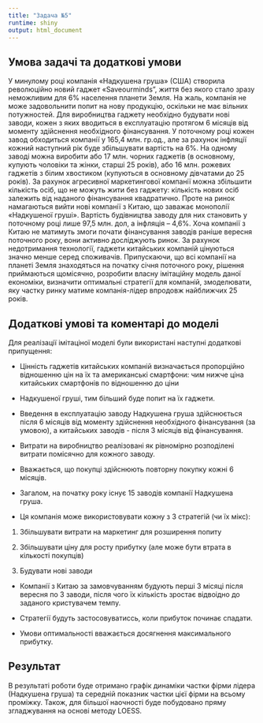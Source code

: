 ---
title: "Задача №5"
runtime: shiny
output: html_document
---

## Умова задачі та додаткові умови

У минулому році компанія «Надкушена груша» (США) створила революційно новий гаджет «Saveourminds”, життя без якого стало зразу неможливим для 6% населення планети Земля. На жаль, компанія не може задовольнити попит на нову продукцію, оскільки не має вільних потужностей. Для виробництва гаджету необхідно будувати нові заводи, кожен з яких вводиться в експлуатацію протягом 6 місяців від моменту здійснення необхідного фінансування. У поточному році кожен завод обходиться компанії у 165,4 млн. гр.од., але за рахунок інфляції кожний наступний рік буде збільшувати вартість на 6%. На одному заводі можна виробити або 17 млн. чорних гаджетів (в основному, купують чоловіки та жінки, старші 25 років), або 16 млн. рожевих гаджетів з білим хвостиком (купуються в основному дівчатами до 25 років). За рахунок агресивної маркетингової компанії можна збільшити кількість осіб, що не можуть жити без гаджету: кількість нових осіб залежить від наданого фінансування квадратично. Проте на ринок намагаються вийти нові компанії з Китаю, що заважає монополії «Надкушеної груші». Вартість будівництва заводу для них становить у поточному році лише 97,5 млн. дол, а інфляція – 4,6%. Хоча компанії з Китаю не матимуть змоги почати фінансування заводів раніше вересня поточного року, вони активно досліджують ринок. За рахунок недотримання технології, гаджети китайських компаній цінуються значно менше серед споживачів. Припускаючи, що всі компанії на планеті Земля знаходяться на початку січня поточного року, рішення приймаються щомісячно, розробити власну імітаційну модель даної економіки, визначити оптимальні стратегії для компаній, змоделювати, яку частку ринку матиме компанія-лідер впродовж найближчих 25 років.

## Додаткові умові та коментарі до моделі

Для реалізації імітаціної моделі були використані наступні додаткові припущення:

* Цінність гаджетів китайських компаній визначається пропорційно відношенню цін на їх та американські смартфони: чим нижче ціна китайських смартфонів по відношенню до ціни 

* Надкушеної груші, тим більший буде попит на їх гаджети.

* Введення в експлуатацію заводу Надкушена груша здійснюється після 6 місяців від моменту здійснення необхідного фінансування (за умовою), а китайських заводів - після 3 місяців від фінансування.

* Витрати на виробництво реалізовані як рівномірно розподілені витрати помісячно для кожного заводу.

* Вважається, що покупці здійснюють повторну покупку кожні 6 місяців.

* Загалом, на початку року існує 15 заводів компанії Надкушена груша.

* Ця компанія може використовувати кожну з 3 стратегій (чи їх мікс):

1. Збільшувати витрати на маркетинг для розширення попиту

2. Збільшувати ціну для росту прибутку (але може бути втрата в кількості покупців)

3. Будувати нові заводи

* Компанії з Китаю за замовчуванням будують перші 3 місяці після вересня по 3 заводи, після чого їх кількість зростає відвоідно до заданого кристувачем темпу.

* Стратегії будуть застосовуватиссь, коли прибуток починає спадати.

* Умови оптимальності вважається досягнення максимального прибутку.

## Результат

В результаті роботи буде отримано графік динаміки частки фірми лідера (Надкушена груша) та середній показник частки цієї фірми на всьому проміжку. Також, для більшої наочності буде побудовано пряму згладжування на основі методу LOESS.






